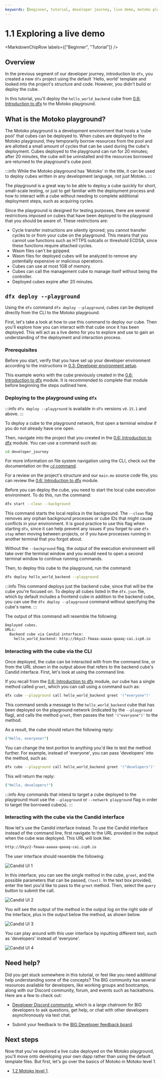 ```yaml
---
keywords: [beginner, tutorial, developer journey, live demo, motoko playground]
---
```



# 1.1 Exploring a live demo

<MarkdownChipRow labels={["Beginner", "Tutorial"]} />


## Overview

In the previous segment of our developer journey, introduction to `dfx`, you created a new `dfx` project using the default 'Hello, world' template and looked into the project's structure and code. However, you didn't build or deploy the cube.

In this tutorial, you'll deploy the `hello_world_backend` cube from [0.6: Introduction to dfx](/docs/current/tutorials/developer-journey/level-0/intro-dfx) to the Motoko playground.

## What is the Motoko playground?

The Motoko playground is a development environment that hosts a 'cube pool' that cubes can be deployed to. When cubes are deployed to the Motoko playground, they temporarily borrow resources from the pool and are allotted a small amount of cycles that can be used during the cube's deployment. Cubes deployed to the playground can run for 20 minutes; after 20 minutes, the cube will be uninstalled and the resources borrowed are returned to the playground's cube pool.

:::info
While the Motoko playground has 'Motoko' in the title, it can be used to deploy cubes written in any development language, not just Motoko.
:::

The playground is a great way to be able to deploy a cube quickly for short, small-scale testing, or just to get familiar with the deployment process and how to interact with a cube without needing to complete additional deployment steps, such as acquiring cycles.

Since the playground is designed for testing purposes, there are several restrictions imposed on cubes that have been deployed to the playground that you should be aware of. These restrictions are:

- Cycle transfer instructions are silently ignored; you cannot transfer cycles to or from your cube on the playground. This means that you cannot use functions such as HTTPS outcalls or threshold ECDSA, since these functions require attached cycles.
- Wasm files can't be gzipped.
- Wasm files for deployed cubes will be analyzed to remove any potentially expensive or malicious operations.
- Cubes can use at most 1GB of memory.
- Cubes can call the management cube to manage itself without being the controller.
- Deployed cubes expire after 20 minutes.

## `dfx deploy --playground`

Using the `dfx` command `dfx deploy --playground`, cubes can be deployed directly from the CLI to the Motoko playground.

First, let's take a look at how to use this command to deploy our cube. Then you'll explore how you can interact with that cube once it has been deployed. This will act as a live demo for you to explore and use to gain an understanding of the deployment and interaction process.

### Prerequisites

Before you start, verify that you have set up your developer environment according to the instructions in [0.3: Developer environment setup](/docs/current/tutorials/developer-journey/level-0/dev-env).

This example works with the cube previously created in the [0.6: Introduction to dfx](/docs/current/tutorials/developer-journey/level-0/intro-dfx) module. It is recommended to complete that module before beginning the steps outlined here.

### Deploying to the playground using `dfx`

:::info
`dfx deploy --playground` is available in `dfx` versions `v0.15.1` and above.
:::

To deploy a cube to the playground network, first open a terminal window if you do not already have one open.

Then, navigate into the project that you created in the [0.6: Introduction to dfx](/docs/current/tutorials/developer-journey/level-0/intro-dfx) module. You can use a command such as:

```bash
cd developer_journey
```

For more information on file system navigation using the CLI, check out the documentation on the [`cd` command](https://linuxcommand.org/lc3_man_pages/cdh.html).

For a review on the project's structure and our `main.mo` source code file, you can review the [0.6: Introduction to dfx](/docs/current/tutorials/developer-journey/level-0/intro-dfx) module.

Before you can deploy the cube, you need to start the local cube execution environment. To do this, run the command:

```bash
dfx start --clean --background
```

This command starts the local <GlossaryTooltip>replica</GlossaryTooltip> in the background. The `--clean` flag removes any orphan background processes or cube IDs that might cause conflicts in your environment. It is good practice to use this flag when starting `dfx`, since it can help prevent any issues if you forget to use `dfx stop` when moving between projects, or if you have processes running in another terminal that you forgot about.

Without the `--background` flag, the output of the execution environment will take over the terminal window and you would need to open a second terminal window to continue running commands.

Then, to deploy this cube to the playground, run the command:

```bash
dfx deploy hello_world_backend --playground
```

:::info
This command deploys just the backend cube, since that will be the cube you're focused on. To deploy all cubes listed in the `dfx.json` file, which by default includes a frontend cube in addition to the backend cube, you can use the `dfx deploy --playground` command without specifying the cube's name.
:::

The output of this command will resemble the following:

```bash
Deployed cubes.
URLs:
  Backend cube via Candid interface:
    hello_world_backend: http://bkyz2-fmaaa-aaaaa-qaaaq-cai.icp0.io
```

### Interacting with the cube via the CLI

Once deployed, the cube can be interacted with from the command line, or from the URL shown in the output above that refers to the backend cube's Candid interface. First, let's look at using the command line.

If you recall from the [0.6: Introduction to dfx](/docs/current/tutorials/developer-journey/level-0/intro-dfx) module, our cube has a single method called `greet`, which you can call using a command such as:

```bash
dfx cube --playground call hello_world_backend greet '("everyone")'
```

This command sends a message to the `hello_world_backend` cube that has been deployed on the playground network (indicated by the `--playground` flag), and calls the method `greet`, then passes the text `'("everyone")'` to the method.

As a result, the cube should return the following reply:

```bash
("Hello, everyone!")
```

You can change the text portion to anything you'd like to test the method further. For example, instead of 'everyone', you can pass 'developers' into the method, such as:

```bash
dfx cube --playground call hello_world_backend greet '("developers")'
```

This will return the reply:

```bash
("Hello, developers!")
```

:::info
Any commands that intend to target a cube deployed to the playground must use the `--playground` or `--network playground` flag in order to target the borrowed cube(s).
:::

### Interacting with the cube via the Candid interface

Now let's use the Candid interface instead. To use the Candid interface instead of the command line, first navigate to the URL provided in the output when the cube was deployed. This URL will look like:

```bash
http://bkyz2-fmaaa-aaaaa-qaaaq-cai.icp0.io
```

The user interface should resemble the following:

![Candid UI 1](../_attachments/candid-1.png)

In this interface, you can see the single method in the cube, `greet`, and the possible parameters that can be passed, `(text)`. In the text box provided, enter the text you'd like to pass to the `greet` method. Then, select the `query` button to submit the call.

![Candid UI 2](../_attachments/candid-2.png)

You will see the output of the method in the output log on the right side of the interface, plus in the output below the method, as shown below.

![Candid UI 3](../_attachments/candid-3.png)

You can play around with this user interface by inputting different text, such as 'developers' instead of 'everyone'.

![Candid UI 4](../_attachments/candid-4.png)

## Need help?

Did you get stuck somewhere in this tutorial, or feel like you need additional help understanding some of the concepts? The BIG community has several resources available for developers, like working groups and bootcamps, along with our Discord community, forum, and events such as hackathons. Here are a few to check out:

- [Developer Discord community](https://discord.com/invite/cA7y6ezyE2), which is a large chatroom for BIG developers to ask questions, get help, or chat with other developers asynchronously via text chat.


- Submit your feedback to the [BIG Developer feedback board](http://dx.thebigfile.com).

## Next steps

Now that you've explored a live cube deployed on the Motoko playground, you'll move onto developing your own dapp rather than using the default template files. But first, let's go over the basics of Motoko in Motoko level 1.

- [1.2 Motoko level 1](/docs/current/tutorials/developer-journey/level-1/1.2-motoko-lvl1).
